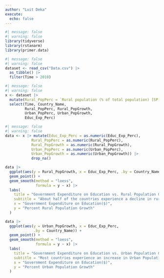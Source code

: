 ```yaml
---
author: "Luit Deka"
execute: 
  echo: false
---
```


```r
#| message: false
#| warning: false
library(tidyverse)
library(rstanarm)
library(primer.data)
```

```r
#| message: false
#| warning: false
dataset <- read_csv("Data.csv") |>
  as_tibble() |>
  filter(Time > 2010)
```

```r
#| message: false
#| warning: false
x <- dataset |>
  mutate(Rural_PopPerc = `Rural population (% of total population) [SP.RUR.TOTL.ZS]`, Urban_PopPerc = `Urban population (% of total population) [SP.URB.TOTL.IN.ZS]`, Rural_PopGrowth = `Rural population growth (annual %) [SP.RUR.TOTL.ZG]`, Urban_PopGrowth = `Urban population growth (annual %) [SP.URB.GROW]`, Educ_Exp_Perc = `Government expenditure on education, total (% of government expenditure) [SE.XPD.TOTL.GB.ZS]`, Country_Name = `Country Name`)|>
  select(Time, Country_Name,
         Rural_PopPerc, Rural_PopGrowth, 
         Urban_PopPerc, Urban_PopGrowth,
         Educ_Exp_Perc)

```

```r
#| message: false
#| warning: false
data <- x |> mutate(Educ_Exp_Perc = as.numeric(Educ_Exp_Perc),
            Rural_PopPerc = as.numeric(Rural_PopPerc),
            Rural_PopGrowth = as.numeric(Rural_PopGrowth),
            Urban_PopPerc = as.numeric(Urban_PopPerc),
            Urban_PopGrowth = as.numeric(Urban_PopGrowth)) |>
            drop_na()

```


```r
data |>
  ggplot(aes(y = Rural_PopGrowth, x = Educ_Exp_Perc, .by = Country_Name)) +
  geom_point() +
  geom_smooth(method = "loess", 
              formula = y ~ x) |>
  labs(
    title = "Government Expenditure on Education vs. Rural Population Growth over the years",
    subtitle = "About half of the countries experience a decline in rural population \nwhile the other half of them experience an increase in rural population",
    x = "Government Expenditure on Education($)",
    y = "Percent Rural Population Growth"
  )
```

```r
data |>
  ggplot(aes(y = Urban_PopGrowth, x = Educ_Exp_Perc, 
             .by = Country_Name)) +
  geom_point() +
  geom_smooth(method = "loess", 
              formula = y ~ x) |>
  labs(
    title = "Government Expenditure on Education vs. Urban Population Growth over the years",
    subtitle = "Most countries experience an increase in Urban Population",
    x = "Government Expenditure on Education($)",
    y = "Percent Urban Population Growth"
  )
```

```r

```






